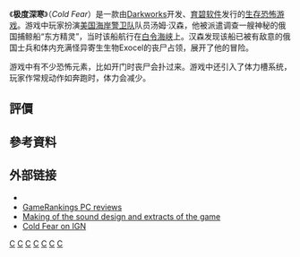 {{noteTA
|G1=Games
|1=zh-cn:极度深寒; zh-tw:零度恐懼;
}}
{{Infobox VG
| title = 极度深寒
| image = File:零度恐懼.jpg
| english = Cold Fear
| developer = [[Darkworks|Darkworks]]
| publisher = [[育碧软件|育碧软件]]
| designer =
| engine = [[RenderWare|RenderWare]]
| released = {{collapsible list|title=2005年3月4日|<strong>Windows版：</strong>{{Vgrelease|EU|2005年4月29日|NA|2005年5月17日|TW|2005年6月6日}}<strong>主机版：</strong>{{Vgrelease|EU|2005年3月4日|NA|2005年3月15日}} }}<ref>{{Cite_web | url= http://store.steampowered.com/app/15270/?snr=1_7_7_230_150_16 | title = Steam 上的 Cold Fear | publisher = Steam | accessdate=2016-10-19}}</ref>
| genre = [[惊悚游戏|生存恐怖]]
| modes = [[单人游戏|单人游戏]]
| platforms = [[PlayStation_2|PlayStation 2]]、[[Xbox|Xbox]]、[[Microsoft_Windows|Microsoft Windows]]
}}
《'''极度深寒'''》（''Cold Fear''）是一款由[[Darkworks|Darkworks]]开发、[[育碧软件|育碧软件]]发行的[[生存恐怖游戏|生存恐怖游戏]]。游戏中玩家扮演[[美国海岸警卫队|美国海岸警卫队]]队员汤姆·汉森，他被派遣调查一艘神秘的俄国捕鲸船“东方精灵”，当时该船航行在[[白令海峡|白令海峡]]上。汉森发现该船已被有敌意的俄国士兵和体内充满怪异寄生生物Exocel的丧尸占领，展开了他的冒险。

游戏中有不少恐怖元素，比如开门时丧尸会扑过来。游戏中还引入了体力槽系统，玩家作常规动作如奔跑时，体力会减少。
==評價==
{{VG Reviews
|title = 
|state = 
|1UP = 
|AdvGamers = 
|Allgame = 
|Atrip = 6.9 out of 10<ref>{{Cite web
 |url         = http://www.actiontrip.com/reviews/cold-fear.phtmltech/article1661377.ece?ref=archive
 |title       = Cold Fear Review
 |accessdate  = April 11, 2005
 |author      = 
 |authorlink  = 
 |work        = ActionTrip
 |deadurl     = yes
 |archiveurl  = https://web.archive.org/web/20160305005756/http://www.actiontrip.com/reviews/cold-fear.phtmltech/article1661377.ece?ref=archive
 |archivedate = 2016年3月5日
}}</ref>
|CVG = 
|Edge = 
|EGM = 
|EuroG = 
|Fam = 
|G4 = 
|GameFan = 
|GamePro = 
|GRadar = 
|GameRev = 
|GMaster = 
|GI = 
|GSpot = 
|GSpy = 
|GT = 
|GTM =
|GW = 
|GZebo = 
|GameZone = 
|IGN = 
|Hyper = 
|MaxPC = 
|N64 = 
|NG = 
|NGC = 
|NP = 
|OXM = 
|OXMUK = 
|ONM = 
|OPM = 
|OPMUK = 
|OPMAU = 
|PCGUK = 
|PCGUS = 
|PCZone = 
|Play = 
|Playr =
|PSM = 
|PSM3 = 
|VG =
|XPlay = 
|UCG = 
|电软 =
|大软 =
|家游 =
|电攻 =
|软光 =
|rev1 = 
|rev1Score = 
|rev2 = 
|rev2Score = 
|rev3 = 
|rev3Score = 
|rev4 = 
|rev4Score = 
|rev5 = 
|rev5Score = 
|rev6 = 
|rev6Score = 
|rev7 = 
|rev7Score = 
|rev8 = 
|rev8Score = 
|GR = 66.89%(PC)<ref>{{Cite web |url=http://www.gamerankings.com/pc/924870-cold-fear/index.html |title=Cold Fear for PC - GameRankings |access-date=2010-10-03 |archive-date=2019-12-09 |archive-url=https://web.archive.org/web/20191209014611/https://www.gamerankings.com/pc/924870-cold-fear/index.html |dead-url=no }}</ref><br />69.83%(PS2)<ref>{{Cite web |url=http://www.gamerankings.com/ps2/924872-cold-fear/index.html |title=Cold Fear for PlayStation 2 - GameRankings |access-date=2011-07-16 |archive-date=2019-12-09 |archive-url=https://web.archive.org/web/20191209014629/https://www.gamerankings.com/ps2/924872-cold-fear/index.html |dead-url=no }}</ref><br />69.96%(XBOX)<ref>{{Cite web |url=http://www.gamerankings.com/xbox/924871-cold-fear/index.html |title=Cold Fear for Xbox - GameRankings |access-date=2011-07-16 |archive-date=2019-12-09 |archive-url=https://web.archive.org/web/20191209014623/https://www.gamerankings.com/xbox/924871-cold-fear/index.html |dead-url=no }}</ref>
|GRO = 
|GMS = 
|MC = 66(PC)<ref>{{Cite web |url=http://www.metacritic.com/game/pc/cold-fear |title=Cold Fear for PC Reviews, Ratings, Credits, and More at Metacritic |access-date=2011-07-16 |archive-date=2020-12-01 |archive-url=https://web.archive.org/web/20201201030119/https://www.metacritic.com/game/pc/cold-fear |dead-url=no }}</ref><br />68(PS2)<ref>{{Cite web |url=http://www.metacritic.com/game/playstation-2/cold-fear |title=Cold Fear for PlayStation 2 Reviews, Ratings, Credits, and More at Metacritic |access-date=2011-07-16 |archive-date=2020-09-26 |archive-url=https://web.archive.org/web/20200926090313/https://www.metacritic.com/game/playstation-2/cold-fear |dead-url=no }}</ref><br />71(XBOX)<ref>{{Cite web |url=http://www.metacritic.com/game/xbox/cold-fear |title=Cold Fear for Xbox Reviews, Ratings, Credits, and More at Metacritic |access-date=2011-07-16 |archive-date=2019-05-22 |archive-url=https://web.archive.org/web/20190522020815/https://www.metacritic.com/game/xbox/cold-fear |dead-url=no }}</ref>
|MG = 
|TTR = 
|award1Pub = 
|award1 = 
|award2Pub = 
|award2 = 
|award3Pub = 
|award3 = 
|award4Pub = 
|award4 = 
|award5Pub = 
|award5 = 
|award6Pub = 
|award6 = 
|award7Pub = 
|award7 = 
|award8Pub = 
|award8 = 
|award9Pub = 
|award9 = 
|award10Pub = 
|award10 = 
|award11Pub = 
|award11 = 
|award12Pub = 
|award12 = 
}}

==參考資料==
{{reflist}}
==外部链接==
*{{moby game|id=/cold-fear|name=''Cold Fear''}}
*[http://www.gamerankings.com/pc/924870-cold-fear/index.html GameRankings PC reviews] {{Wayback|url=http://www.gamerankings.com/pc/924870-cold-fear/index.html |date=20191209014611 }}
*[https://web.archive.org/web/20100625161743/http://www.ldu-music.com/004_game_cf.html Making of the sound design and extracts of the game]
*[http://xbox.ign.com/objects/707/707171.html Cold Fear on IGN] {{Wayback|url=http://xbox.ign.com/objects/707/707171.html |date=20120321062112 }}

[[Category:2005年电子游戏|C]]
[[Category:Windows游戏|C]]
[[Category:PlayStation_2游戏|C]]
[[Category:Xbox遊戲|C]]
[[Category:Steam商店遊戲|C]]
[[Category:恐怖遊戲|C]]
[[Category:丧尸题材电子游戏|C]]